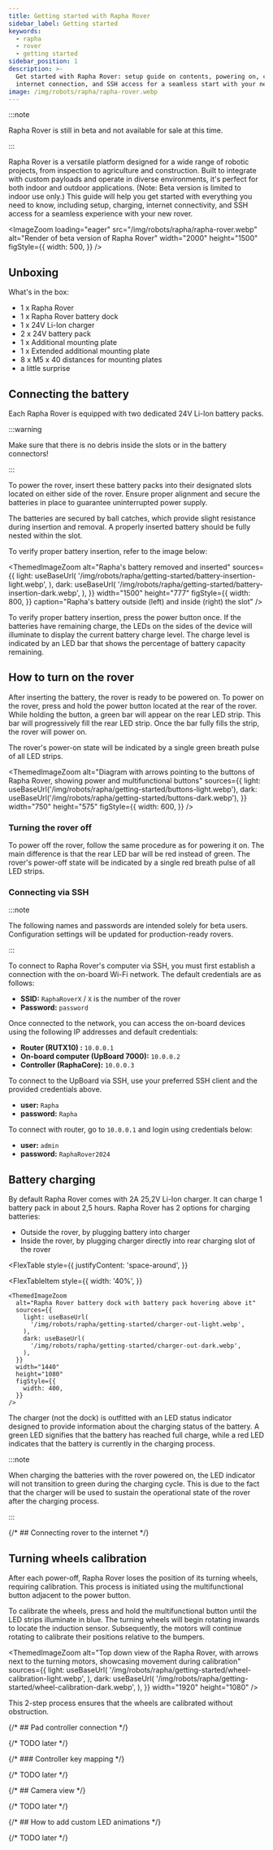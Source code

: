 ```yaml
---
title: Getting started with Rapha Rover
sidebar_label: Getting started
keywords:
  - rapha
  - rover
  - getting started
sidebar_position: 1
description: >-
  Get started with Rapha Rover: setup guide on contents, powering on, charging,
  internet connection, and SSH access for a seamless start with your new rover.
image: /img/robots/rapha/rapha-rover.webp
---
```



:::note

Rapha Rover is still in beta and not available for sale at this time.

:::

Rapha Rover is a versatile platform designed for a wide range of robotic
projects, from inspection to agriculture and construction. Built to integrate
with custom payloads and operate in diverse environments, it's perfect for both
indoor and outdoor applications. (Note: Beta version is limited to indoor use
only.) This guide will help you get started with everything you need to know,
including setup, charging, internet connectivity, and SSH access for a seamless
experience with your new rover.

<ImageZoom
  loading="eager"
  src="/img/robots/rapha/rapha-rover.webp"
  alt="Render of beta version of Rapha Rover"
  width="2000"
  height="1500"
  figStyle={{
    width: 500,
  }}
/>

## Unboxing

What's in the box:

- 1 x Rapha Rover
- 1 x Rapha Rover battery dock
- 1 x 24V Li-Ion charger
- 2 x 24V battery pack
- 1 x Additional mounting plate
- 1 x Extended additional mounting plate
- 8 x M5 x 40 distances for mounting plates
- a little surprise

## Connecting the battery

Each Rapha Rover is equipped with two dedicated 24V Li-Ion battery packs.

:::warning

Make sure that there is no debris inside the slots or in the battery connectors!

:::

To power the rover, insert these battery packs into their designated slots
located on either side of the rover. Ensure proper alignment and secure the
batteries in place to guarantee uninterrupted power supply.

The batteries are secured by ball catches, which provide slight resistance
during insertion and removal. A properly inserted battery should be fully nested
within the slot.

To verify proper battery insertion, refer to the image below:

<ThemedImageZoom
  alt="Rapha's battery removed and inserted"
  sources={{
    light: useBaseUrl(
      '/img/robots/rapha/getting-started/battery-insertion-light.webp',
    ),
    dark: useBaseUrl(
      '/img/robots/rapha/getting-started/battery-insertion-dark.webp',
    ),
  }}
  width="1500"
  height="777"
  figStyle={{
    width: 800,
  }}
  caption="Rapha's battery outside (left) and inside (right) the slot"
/>

To verify proper battery insertion, press the power button once. If the
batteries have remaining charge, the LEDs on the sides of the device will
illuminate to display the current battery charge level. The charge level is
indicated by an LED bar that shows the percentage of battery capacity remaining.

## How to turn on the rover

After inserting the battery, the rover is ready to be powered on. To power on
the rover, press and hold the power button located at the rear of the rover.
While holding the button, a green bar will appear on the rear LED strip. This
bar will progressively fill the rear LED strip. Once the bar fully fills the
strip, the rover will power on.

The rover's power-on state will be indicated by a single green breath pulse of
all LED strips.

<ThemedImageZoom
  alt="Diagram with arrows pointing to the buttons of Rapha Rover, showing power and multifunctional buttons"
  sources={{
    light: useBaseUrl('/img/robots/rapha/getting-started/buttons-light.webp'),
    dark: useBaseUrl('/img/robots/rapha/getting-started/buttons-dark.webp'),
  }}
  width="750"
  height="575"
  figStyle={{
    width: 600,
  }}
/>

### Turning the rover off

To power off the rover, follow the same procedure as for powering it on. The
main difference is that the rear LED bar will be red instead of green. The
rover's power-off state will be indicated by a single red breath pulse of all
LED strips.

### Connecting via SSH

:::note

The following names and passwords are intended solely for beta users.
Configuration settings will be updated for production-ready rovers.

:::

To connect to Rapha Rover's computer via SSH, you must first establish a
connection with the on-board Wi-Fi network. The default credentials are as
follows:

- **SSID:** `RaphaRoverX` / `X` is the number of the rover
- **Password:** `password`

Once connected to the network, you can access the on-board devices using the
following IP addresses and default credentials:

- **Router (RUTX10) :** `10.0.0.1`
- **On-board computer (UpBoard 7000):** `10.0.0.2`
- **Controller (RaphaCore):** `10.0.0.3`

To connect to the UpBoard via SSH, use your preferred SSH client and the
provided credentials above.

- **user:** `Rapha`
- **password:** `Rapha`

To connect with router, go to `10.0.0.1` and login using credentials below:

- **user:** `admin`
- **password:** `RaphaRover2024`

## Battery charging

By default Rapha Rover comes with 2A 25,2V Li-Ion charger. It can charge 1
battery pack in about 2,5 hours. Rapha Rover has 2 options for charging
batteries:

- Outside the rover, by plugging battery into charger
- Inside the rover, by plugging charger directly into rear charging slot of the
  rover

<FlexTable
  style={{
    justifyContent: 'space-around',
  }}
>
  <FlexTableItem
    style={{
      width: '40%',
    }}
  >
    <ThemedImageZoom
      alt="Rapha Rover battery dock with battery pack hovering above it"
      sources={{
        light: useBaseUrl(
          '/img/robots/rapha/getting-started/charger-out-light.webp',
        ),
        dark: useBaseUrl(
          '/img/robots/rapha/getting-started/charger-out-dark.webp',
        ),
      }}
      width="1440"
      height="1080"
      figStyle={{
        width: 400,
      }}
    />
  </FlexTableItem>
  <FlexTableItem
    style={{
      width: '40%',
    }}
  >
    <ThemedImageZoom
      alt="Rapha Rover battery dock with battery pack inside it"
      sources={{
        light: useBaseUrl(
          '/img/robots/rapha/getting-started/charger-in-light.webp',
        ),
        dark: useBaseUrl(
          '/img/robots/rapha/getting-started/charger-in-dark.webp',
        ),
      }}
      width="1440"
      height="1080"
      figStyle={{
        width: 400,
      }}
    />
  </FlexTableItem>
</FlexTable>

The charger (not the dock) is outfitted with an LED status indicator designed to
provide information about the charging status of the battery. A green LED
signifies that the battery has reached full charge, while a red LED indicates
that the battery is currently in the charging process.

:::note

When charging the batteries with the rover powered on, the LED indicator will
not transition to green during the charging cycle. This is due to the fact that
the charger will be used to sustain the operational state of the rover after the
charging process.

:::

{/* ## Connecting rover to the internet */}

## Turning wheels calibration

After each power-off, Rapha Rover loses the position of its turning wheels,
requiring calibration. This process is initiated using the multifunctional
button adjacent to the power button.

To calibrate the wheels, press and hold the multifunctional button until the LED
strips illuminate in blue. The turning wheels will begin rotating inwards to
locate the induction sensor. Subsequently, the motors will continue rotating to
calibrate their positions relative to the bumpers.

<ThemedImageZoom
  alt="Top down view of the Rapha Rover, with arrows next to the turning motors, showcasing movement during calibration"
  sources={{
    light: useBaseUrl(
      '/img/robots/rapha/getting-started/wheel-calibration-light.webp',
    ),
    dark: useBaseUrl(
      '/img/robots/rapha/getting-started/wheel-calibration-dark.webp',
    ),
  }}
  width="1920"
  height="1080"
/>

This 2-step process ensures that the wheels are calibrated without obstruction.

{/* ## Pad controller connection */}

{/* TODO later */}

{/* ### Controller key mapping */}

{/* TODO later */}

{/* ## Camera view */}

{/* TODO later */}

{/* ## How to add custom LED animations */}

{/* TODO later */}
